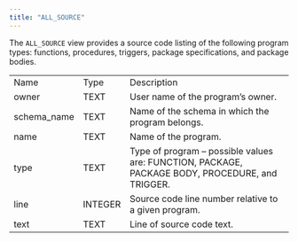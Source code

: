 ```yaml
---
title: "ALL_SOURCE"
---
```


<div id="all_source" class="registered_link"></div>


The `ALL_SOURCE` view provides a source code listing of the following program types: functions, procedures, triggers, package specifications, and package bodies.

|              |         |                                                                                                 |
| ------------ | ------- | ----------------------------------------------------------------------------------------------- |
| Name         | Type    | Description                                                                                     |
| owner        | TEXT    | User name of the program’s owner.                                                               |
| schema_name | TEXT    | Name of the schema in which the program belongs.                                                |
| name         | TEXT    | Name of the program.                                                                            |
| type         | TEXT    | Type of program – possible values are: FUNCTION, PACKAGE, PACKAGE BODY, PROCEDURE, and TRIGGER. |
| line         | INTEGER | Source code line number relative to a given program.                                            |
| text         | TEXT    | Line of source code text.                                                                       |
